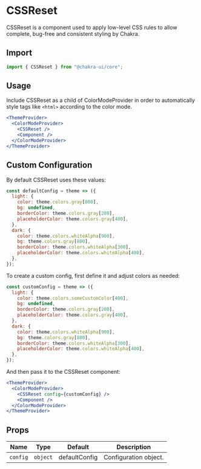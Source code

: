 

<SEO
  title="CSSReset"
  description="CSSReset is a component used to apply low-level CSS rules to allow complete, bug-free and consistent styling by Chakra."
/>

# CSSReset

CSSReset is a component used to apply low-level CSS rules to allow complete,
bug-free and consistent styling by Chakra.

<carbon-ad></carbon-ad>

## Import

```js
import { CSSReset } from "@chakra-ui/core";
```

## Usage

Include CSSReset as a child of ColorModeProvider in order to automatically style
tags like `<html>` according to the color mode.

```jsx live=false
<ThemeProvider>
  <ColorModeProvider>
    <CSSReset />
    <Component />
  </ColorModeProvider>
</ThemeProvider>
```

## Custom Configuration

By default CSSReset uses these values:

```jsx live=false
const defaultConfig = theme => ({
  light: {
    color: theme.colors.gray[800],
    bg: undefined,
    borderColor: theme.colors.gray[200],
    placeholderColor: theme.colors.gray[400],
  },
  dark: {
    color: theme.colors.whiteAlpha[900],
    bg: theme.colors.gray[800],
    borderColor: theme.colors.whiteAlpha[300],
    placeholderColor: theme.colors.whiteAlpha[400],
  },
});
```

To create a custom config, first define it and adjust colors as needed:

```jsx live=false
const customConfig = theme => ({
  light: {
    color: theme.colors.someCustomColor[400],
    bg: undefined,
    borderColor: theme.colors.gray[200],
    placeholderColor: theme.colors.gray[400],
  },
  dark: {
    color: theme.colors.whiteAlpha[900],
    bg: theme.colors.gray[800],
    borderColor: theme.colors.whiteAlpha[300],
    placeholderColor: theme.colors.whiteAlpha[400],
  },
});
```

And then pass it to the CSSReset component:

```jsx live=false
<ThemeProvider>
  <ColorModeProvider>
    <CSSReset config={customConfig} />
    <Component />
  </ColorModeProvider>
</ThemeProvider>
```

## Props

| Name     | Type     | Default       | Description           |
| -------- | -------- | ------------- | --------------------- |
| `config` | `object` | defaultConfig | Configuration object. |

